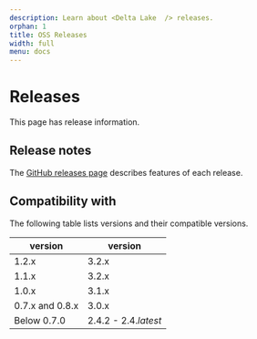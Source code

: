 ```yaml
---
description: Learn about <Delta Lake  /> releases.
orphan: 1
title: OSS Releases
width: full
menu: docs
---
```



# Releases

This page has release information.

## Release notes

The [GitHub releases page](https://github.com/delta-io/delta/releases/) describes features of each release.

## Compatibility with <Apache Spark  />

The following table lists <Delta Lake  /> versions and their compatible <Apache Spark  /> versions.

| <Delta Lake  /> version | <Apache Spark  /> version |
| ----------------------- | ------------------------- |
| 1.2.x                   | 3.2.x                     |
| 1.1.x                   | 3.2.x                     |
| 1.0.x                   | 3.1.x                     |
| 0.7.x and 0.8.x         | 3.0.x                     |
| Below 0.7.0             | 2.4.2 - 2.4._latest_      |

